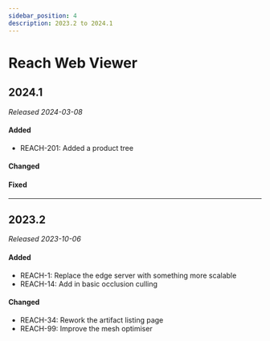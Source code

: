 ```yaml
---
sidebar_position: 4
description: 2023.2 to 2024.1
---
```


# Reach Web Viewer

## 2024.1

*Released 2024-03-08*

#### Added

- REACH-201: Added a product tree

#### Changed

#### Fixed

---

## 2023.2

*Released 2023-10-06*

#### Added

- REACH-1: Replace the edge server with something more scalable
- REACH-14: Add in basic occlusion culling

#### Changed

- REACH-34: Rework the artifact listing page
- REACH-99: Improve the mesh optimiser
